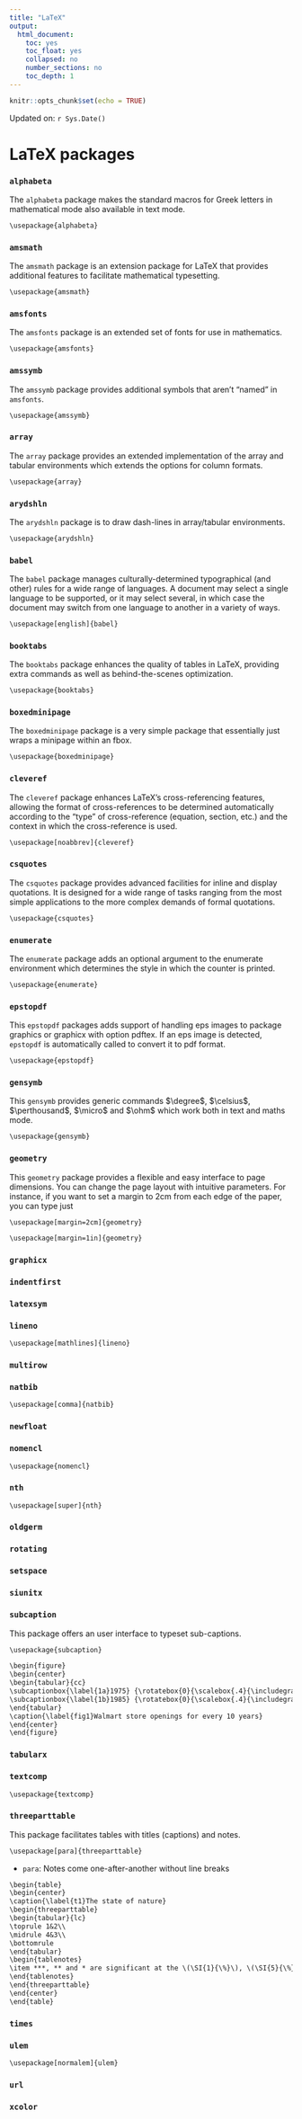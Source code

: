 ```yaml
---
title: "LaTeX"
output:
  html_document:
    toc: yes
    toc_float: yes
    collapsed: no
    number_sections: no
    toc_depth: 1
---
```


```r
knitr::opts_chunk$set(echo = TRUE)
```

Updated on: `r Sys.Date()`

# LaTeX packages

### `alphabeta`

The `alphabeta` package makes the standard macros for Greek letters in mathematical mode also available in text mode.

```txt
\usepackage{alphabeta}
```

### `amsmath`

The `amsmath` package is an extension package for LaTeX that provides additional features to facilitate mathematical typesetting.

```txt
\usepackage{amsmath}
```

### `amsfonts`

The `amsfonts` package is an extended set of fonts for use in mathematics.

```txt
\usepackage{amsfonts}
```

### `amssymb`

The `amssymb` package provides additional symbols that aren't "named" in `amsfonts`.

```txt
\usepackage{amssymb}
```

### `array`

The `array` package provides an extended implementation of the array and tabular environments which extends the options for column formats.

```txt
\usepackage{array} 
```

### `arydshln`

The `arydshln` package is to draw dash-lines in array/tabular environments.

```txt
\usepackage{arydshln}
```

### `babel`

The `babel` package manages culturally-determined typographical (and other) rules for a wide range of languages. A document may select a single language to be supported, or it may select several, in which case the document may switch from one language to another in a variety of ways. 

```txt
\usepackage[english]{babel}
```

### `booktabs`

The `booktabs` package enhances the quality of tables in LaTeX, providing extra commands as well as behind-the-scenes optimization.

```txt
\usepackage{booktabs}
```

### `boxedminipage`

The `boxedminipage` package is a very simple package that essentially just wraps a minipage within an fbox.

```txt
\usepackage{boxedminipage}
```

### `cleveref`

The `cleveref` package enhances LaTeX's cross-referencing features, allowing the format of cross-references to be determined automatically according to the "type" of cross-reference (equation, section, etc.) and the context in which the cross-reference is used.

```txt
\usepackage[noabbrev]{cleveref}
```

### `csquotes`

The `csquotes` package provides advanced facilities for inline and display quotations. It is designed for a wide range of tasks ranging from the most simple applications to the more complex demands of formal quotations. 

```txt
\usepackage{csquotes}
```

### `enumerate`

The `enumerate` package adds an optional argument to the enumerate environment which determines the style in which the counter is printed. 

```txt
\usepackage{enumerate}
```

### `epstopdf`

This `epstopdf` packages adds support of handling eps images to package graphics or graphicx with option pdftex. If an eps image is detected, `epstopdf` is automatically called to convert it to pdf format.

```txt
\usepackage{epstopdf}
```

### `gensymb`

This `gensymb` provides generic commands $\degree$, $\celsius$, $\perthousand$, $\micro$ and $\ohm$ which work both in text and maths mode.

```txt
\usepackage{gensymb}
```

### `geometry`

This `geometry` package provides a flexible and easy interface to page dimensions. You can change the page layout with intuitive parameters. For instance, if you want to set a margin to 2cm from each edge of the paper, you can type just 

```txt
\usepackage[margin=2cm]{geometry}
```

```txt
\usepackage[margin=1in]{geometry}
```

### `graphicx`

### `indentfirst`

### `latexsym`

### `lineno`

```txt
\usepackage[mathlines]{lineno}
```

### `multirow`

### `natbib`

```txt
\usepackage[comma]{natbib}
```

### `newfloat`

### `nomencl`

```txt
\usepackage{nomencl}
```

### `nth`

```txt
\usepackage[super]{nth}
```

### `oldgerm`

### `rotating`

### `setspace`

### `siunitx`

### `subcaption` 

This package offers an user interface to typeset sub-captions.

```txt
\usepackage{subcaption}
```

```txt
\begin{figure} 
\begin{center} 
\begin{tabular}{cc} 
\subcaptionbox{\label{1a}1975} {\rotatebox{0}{\scalebox{.4}{\includegraphics{o131a}}}} & 
\subcaptionbox{\label{1b}1985} {\rotatebox{0}{\scalebox{.4}{\includegraphics{o131b}}}} 
\end{tabular} 
\caption{\label{fig1}Walmart store openings for every 10 years} 
\end{center} 
\end{figure}
```

### `tabularx`

### `textcomp`

```txt
\usepackage{textcomp}
```

### `threeparttable`

This package facilitates tables with titles (captions) and notes.

```txt
\usepackage[para]{threeparttable}
```

- `para`: Notes come one-after-another without line breaks

```txt
\begin{table} 
\begin{center} 
\caption{\label{t1}The state of nature} 
\begin{threeparttable} 
\begin{tabular}{lc}
\toprule 1&2\\
\midrule 4&3\\
\bottomrule 
\end{tabular} 
\begin{tablenotes} 
\item ***, ** and * are significant at the \(\SI{1}{\%}\), \(\SI{5}{\%}\) and \(\SI{10}{\%}\) levels, respectively 
\end{tablenotes} 
\end{threeparttable} 
\end{center} 
\end{table}
```

### `times`

### `ulem`

```txt
\usepackage[normalem]{ulem}
```

### `url`

### `xcolor`







